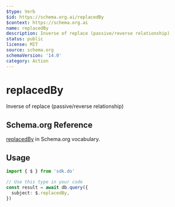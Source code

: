 ```yaml
---
$type: Verb
$id: https://schema.org.ai/replacedBy
$context: https://schema.org.ai
name: replacedBy
description: Inverse of replace (passive/reverse relationship)
status: public
license: MIT
source: schema.org
schemaVersion: '14.0'
category: Action
---
```


# replacedBy

Inverse of replace (passive/reverse relationship)

## Schema.org Reference

[replacedBy](https://schema.org/ReplaceAction) in Schema.org vocabulary.

## Usage

```typescript
import { $ } from 'sdk.do'

// Use this type in your code
const result = await db.query({
  subject: $.replacedBy,
})
```
